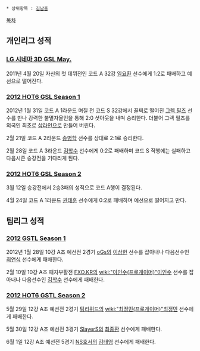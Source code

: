  * 상위항목 : [[김남중]]

[[목차]]

== 개인리그 성적 ==
=== [[LG 시네마 3D GSL May.]] ===
2011년 4월 20일 자신의 첫 데뷔전인 코드 A 32강 [[임요환]] 선수에게 1:2로 패배하고 예선으로 떨어진다.
=== [[2012 HOT6 GSL Season 1]] ===
2012년 1월 31일 코드 A 1라운드 며칠 전 코드 S 32강에서 꼴찌로 떨어진 [[그렉 필즈]] 선수를 만나 강력한 불멸자올인을 통해 2:0 셧아웃을 내며 승리한다. 더불어 그렉 필즈를 외국인 최초로 [[삽라인]]으로 만들어 버린다.

2월 21일 코드 A 2라운드 [[송병학]] 선수를 상대로 2:1로 승리한다.

2월 28일 코드 A 3라운드 [[김학수]] 선수에게 0:2로 패배하며 코드 S 직행에는 실패하고 다음시즌 승강전을 기다리게 된다.
=== [[2012 HOT6 GSL Season 2]] ===
3월 12일 승강전에서 2승3패의 성적으로 코드 A행이 결정된다.

4월 24일 코드 A 1라운드 [[권태훈]] 선수에게 0:2로 패배하며 예선으로 떨어지고 만다.
== 팀리그 성적 ==
=== [[2012 GSTL Season 1]] ===
2012년 1월 28일 10강 A조 예선전 2경기 [[oGs]]의 [[이상헌]] 선수를 잡아내나 다음선수인 [[최연식]] 선수에게 패배한다.

2월 10일 10강 A조 패자부활전 [[FXO.KR]]의 [[wiki:"이인수(프로게이머)"이인수]] 선수를 잡아내나 다음선수인 [[김학수]] 선수에게 패배한다.
=== [[2012 HOT6 GSTL Season 2]] ===
5월 29일 12강 A조 예선전 2경기 [[팀리퀴드]]의 [[wiki:"최정민(프로게이머)"최정민]] 선수에게 패배한다.

5월 30일 12강 A조 예선전 3경기 [[SlayerS]]의 [[최종환]] 선수에게 패배한다.

6월 1일 12강 A조 예선전 5경기 [[NS호서]]의 [[김태영]] 선수에게 패배한다.
